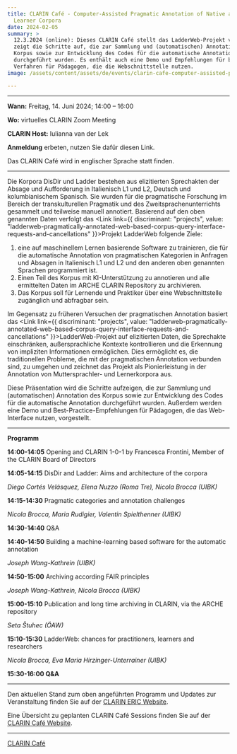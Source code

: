 ```yaml
---
title: CLARIN Café - Computer-Assisted Pragmatic Annotation of Native and
  Learner Corpora
date: 2024-02-05
summary: >
  12.3.2024 (online): Dieses CLARIN Café stellt das LadderWeb-Projekt vor und
  zeigt die Schritte auf, die zur Sammlung und (automatischen) Annotation des
  Korpus sowie zur Entwicklung des Codes für die automatische Annotation
  durchgeführt wurden. Es enthält auch eine Demo und Empfehlungen für bewährte
  Verfahren für Pädagogen, die die Webschnittstelle nutzen.
image: /assets/content/assets/de/events/clarin-cafe-computer-assisted-pragmatic-annotation-of-native-and-learner-corpora/image.png

---
```


***

**Wann:** Freitag, 14. Juni 2024; 14:00 – 16:00

**Wo:** virtuelles CLARIN Zoom Meeting

**CLARIN Host:** Iulianna van der Lek

**Anmeldung** erbeten, nutzen Sie dafür diesen Link.

Das CLARIN Café wird in englischer Sprache statt finden.

***

Die Korpora DisDir und Ladder bestehen aus elizitierten Sprechakten der Absage und Aufforderung in Italienisch L1 und L2, Deutsch und kolumbianischem Spanisch. Sie wurden für die pragmatische Forschung im Bereich der transkulturellen Pragmatik und des Zweitsprachenunterrichts gesammelt und teilweise manuell annotiert. Basierend auf den oben genannten Daten verfolgt das <Link link={{ discriminant: "projects", value: "ladderweb-pragmatically-annotated-web-based-corpus-query-interface-requests-and-cancellations" }}>Projekt LadderWeb</Link> folgende Ziele:

1. eine auf maschinellem Lernen basierende Software zu trainieren, die für die automatische Annotation von pragmatischen Kategorien in Anfragen und Absagen in Italienisch L1 und L2 und den anderen oben genannten Sprachen programmiert ist.
2. Einen Teil des Korpus mit KI-Unterstützung zu annotieren und alle ermittelten Daten im ARCHE CLARIN Repository zu archivieren.
3. Das Korpus soll für Lernende und Praktiker über eine Webschnittstelle zugänglich und abfragbar sein.

Im Gegensatz zu früheren Versuchen der pragmatischen Annotation basiert das <Link link={{ discriminant: "projects", value: "ladderweb-pragmatically-annotated-web-based-corpus-query-interface-requests-and-cancellations" }}>LadderWeb-Projekt</Link> auf elizitierten Daten, die Sprechakte einschränken, außersprachliche Kontexte kontrollieren und die Erkennung von impliziten Informationen ermöglichen. Dies ermöglicht es, die traditionellen Probleme, die mit der pragmatischen Annotation verbunden sind, zu umgehen und zeichnet das Projekt als Pionierleistung in der Annotation von Muttersprachler- und Lernerkorpora aus.

Diese Präsentation wird die Schritte aufzeigen, die zur Sammlung und (automatischen) Annotation des Korpus sowie zur Entwicklung des Codes für die automatische Annotation durchgeführt wurden. Außerdem werden eine Demo und Best-Practice-Empfehlungen für Pädagogen, die das Web-Interface nutzen, vorgestellt.

***

**Programm**

**14:00-14:05** Opening and CLARIN 1-0-1 by Francesca Frontini, Member of the CLARIN Board of Directors

**14:05-14:15** DisDir and Ladder: Aims and architecture of the corpora

*Diego Cortés Velásquez, Elena Nuzzo (Roma Tre), Nicola Brocca (UIBK)*

**14:15-14:30** Pragmatic categories and annotation challenges

*Nicola Brocca, Maria Rudigier, Valentin Spielthenner (UIBK)*

**14:30-14:40** Q\&A

**14:40-14:50** Building a machine-learning based software for the automatic annotation

*Joseph Wang-Kathrein (UIBK)*

**14:50-15:00** Archiving according FAIR principles

*Joseph Wang-Kathrein, Nicola Brocca (UIBK)*

**15:00-15:10** Publication and long time archiving in CLARIN, via the ARCHE repository

*Seta Štuhec (ÖAW)*

**15:10-15:30** LadderWeb: chances for practitioners, learners and researchers

*Nicola Brocca, Eva Maria Hirzinger-Unterrainer (UIBK)*

**15:30-16:00 Q\&A**

***

Den aktuellen Stand zum oben angeführten Programm und Updates zur Veranstaltung finden Sie auf der [CLARIN ERIC Website](https://www.clarin.eu/event/2024/clarin-cafe-computer-assisted-pragmatic-annotation-native-and-learner-corpora).

Eine Übersicht zu geplanten CLARIN Café Sessions finden Sie auf der [CLARIN Café Website](https://www.clarin.eu/content/clarin-cafe).

***

[CLARIN Café](https://www.clarin.eu/content/clarin-cafe)
